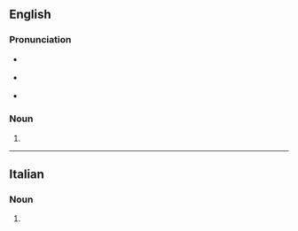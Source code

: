 ==English==

===Pronunciation===
* {{a|UK}} {{IPA|en|/ɡɹɪˈsiːnɪ/}}
* {{a|US}} {{IPA|en|/ɡɹəˈsini/}}
* {{rhymes|en|iːni}}

===Noun===
{{head|en|noun form}}

# {{plural of|en|grissino}}

----

==Italian==

===Noun===
{{head|it|noun form|g=m}}

# {{plural of|it|grissino}}